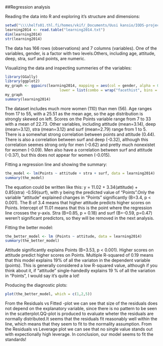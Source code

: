 ##Regression analysis


Reading the data into R and exploring it's structure and dimensions:
``` r
setwd("\\\\helfs01.thl.fi/homes/vkif/_Documents/Uusi kansio/IODS-project/data")
learning2014 <- read.table("learning2014.txt")
dim(learning2014)
str(learning2014)
```

The data has 166 rows (observations) and 7 columns (variables). One of the variables, gender, is a factor with two levels.Others, including age, attitude, deep, stra, surf and points, are numeric.

Visualizing the data and inspecting summeries of the variables:
``` r
library(GGally)
library(ggplot2)
my_graph <- ggpairs(learning2014, mapping = aes(col = gender, alpha = 0.3), 
                         lower = list(combo = wrap("facethist", bins = 20)))
my_graph
summary(learning2014)
```

The dataset includes much more women (110) than men (56). Age ranges from 17 to 55, with a 25.51 as the mean age, so the age distribution is strongly skewed on left. Scores on the Points variable range from 7 to 33 with a mean of 22.73. Other variables, including attitude (mean=3.14), deep (mean=3.12), stra (mean=3.12) and surf (mean=2.79) range from 1 to 5. There is a somewhat strong correlation between points and attitude (0.44). There is also a correlation between surf and deep (-0.32), although this correlation seemes strong only for men (-0.62) and pretty much nonexistet for women (-0.09). Men also have a correlation between surf and attitude (-0.37), but this does not appear for women (-0.015).

Fitting a regression line and showing the summary:
```r
the_model <- lm(Points ~ attitude + stra + surf, data = learning2014)
summary(the_model)
```

The equation could be written like this: y = 11.02 + 3.34(attitude) + 0.85(stra) -0.59(surf), with y being the predicted value of "Points".Only the variable "attitude" explained changes in "Points" significantly
(B=3.4, p < 0.001). The B of 3.4 means that higher attitude predicts higher scores on Points. Intercept of 11.01 means that this is the point where the regression line crosses the y-axis. Stra (B=0.85, p = 0.18) and surf (B=-0.59, p=0.47) weren't significant predictors, so they will be removed in the next analysis.

Fitting the better model:
```r
the_better_model <- lm (Points ~ attitude, data = learning2014)
summary(the_better_model)
```

Attitude significantly explains Points (B=3.53, p < 0.001). Higher scores on attitude predict higher scores on Points. Multiple R-squared of 0.19 means that this model explains 19% of all the variaton in the dependent variable (points). This is generally considered a low R-squared value, although if you think about it, if "attitude" single-handedly explains 19 % of all the variation in "Points", I would say it's quite a lot!

Producing the diagnostic plots:
```r
plot(the_better_model, which = c(1,2,5))
```

From the Residuals vs Fitted -plot we can see that size of the residuals does not depend on the explanatory variable, since there is no pattern to be seen in the scatterplot.QQ-plot is produced to evaluate wheter the residuals are normally distributed.It seems that the residuals fit reasonably well within the line, which means that they seem to fit to the normality assumption. From the Residuals vs Leverage plot we can see that no single value stands out with expectionally high leverage. In conclusion, our model seems to fit the standards!

